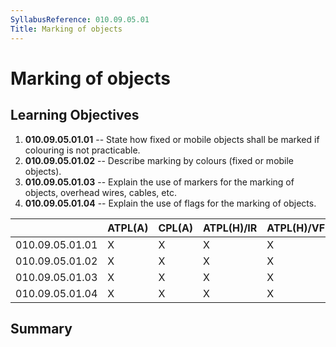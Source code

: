 ```yaml
---
SyllabusReference: 010.09.05.01
Title: Marking of objects
---
```


# Marking of objects

## Learning Objectives

1.  **010.09.05.01.01** -- State how fixed or mobile objects shall be marked if
    colouring is not practicable.
2.  **010.09.05.01.02** -- Describe marking by colours (fixed or mobile
    objects).
3.  **010.09.05.01.03** -- Explain the use of markers for the marking of
    objects, overhead wires, cables, etc.
4.  **010.09.05.01.04** -- Explain the use of flags for the marking of objects.

|                 | ATPL(A) | CPL(A) | ATPL(H)/IR | ATPL(H)/VFR | CPL(H) | IR  | CBIR(A) |
| --------------- | ------- | ------ | ---------- | ----------- | ------ | --- | ------- |
| 010.09.05.01.01 | X       | X      | X          | X           | X      | X   |         |
| 010.09.05.01.02 | X       | X      | X          | X           | X      | X   |         |
| 010.09.05.01.03 | X       | X      | X          | X           | X      | X   |         |
| 010.09.05.01.04 | X       | X      | X          | X           | X      | X   |         |

## Summary

